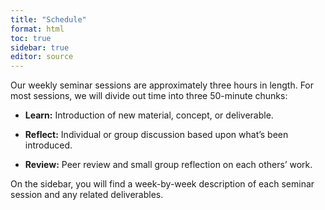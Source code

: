 ```yaml
---
title: "Schedule"
format: html
toc: true
sidebar: true
editor: source
---
```


Our weekly seminar sessions are approximately three hours in length. For most sessions, we will divide out time into three 50-minute chunks:

- **Learn:** Introduction of new material, concept, or deliverable.

- **Reflect:** Individual or group discussion based upon what's been introduced.

- **Review:** Peer review and small group reflection on each others' work.

On the sidebar, you will find a week-by-week description of each seminar session and any related deliverables.
